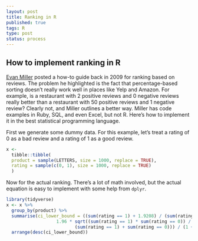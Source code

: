 ```yaml
--- 
layout: post
title: Ranking in R
published: true
tags: R
type: post
status: process
---
```


## How to implement ranking in R

[Evan Miller](http://www.evanmiller.org/how-not-to-sort-by-average-rating.html) posted a how-to guide back in 2009 for ranking based on reviews. The problem he highlighted is the fact that percentage-based sorting doesn't really work well in places like Yelp and Amazon. For example, is a restaurant with 2 positive reviews and 0 negative reviews really better than a restaurant with 50 positive reviews and 1 negative review? Clearly not, and Miller outlines a better way. Miller has code examples in Ruby, SQL, and even Excel, but not R. Here's how to implement it in the best statistical programming language.

First we generate some dummy data. For this example, let's treat a rating of 0 as a bad review and a rating of 1 as a good review.

```r

x <-
  tibble::tibble(
  product = sample(LETTERS, size = 1000, replace = TRUE),
  rating = sample(c(0, 1), size = 1000, replace = TRUE)
  )
```

Now for the actual ranking. There's a lot of math involved, but the actual equation is easy to implement with some help from `dplyr`.

```r
library(tidyverse)
x <- x %>%
  group_by(product) %>%
  summarise(ci_lower_bound = ((sum(rating == 1) + 1.9208) / (sum(rating == 1) + sum(rating == 0)) - 
                   1.96 * sqrt((sum(rating == 1) * sum(rating == 0)) / (sum(rating == 1) + sum(rating == 0)) + 0.9604) / 
                          (sum(rating == 1) + sum(rating == 0))) / (1 + 3.8416 / (sum(rating == 1) + sum(rating == 0)))) %>%
  arrange(desc(ci_lower_bound))
```

